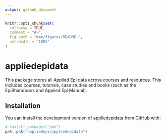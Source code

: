 ```yaml
---
output: github_document
---
```


<!-- README.md is generated from README.Rmd. Please edit that file -->

```r
knitr::opts_chunk$set(
  collapse = TRUE,
  comment = "#>",
  fig.path = "man/figures/README-",
  out.width = "100%"
)
```

# appliedepidata

<!-- badges: start -->
<!-- badges: end -->

This package stores all Applied Epi data across courses and resources. 
This includes courses, tutorials, case studies and books (such as the EpiRhandbook 
and Applied Epi Manual).  

## Installation

You can install the development version of appliedepidata from [GitHub](https://github.com/) with:

``` r
# install.packages("pak")
pak::pak("appliedepi/appliedepidata")
```



